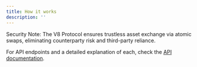 ```yaml
---
title: How it works
description: ''
---
```



<HowItWorksSnippet />

<Note>
  Security Note: The V8 Protocol ensures trustless asset exchange via atomic swaps, eliminating counterparty risk and third-party reliance.
</Note>

For API endpoints and a detailed explanation of each, check the [API documentation](/api-reference).